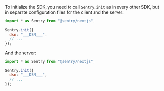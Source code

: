 To initialize the SDK, you need to call `Sentry.init` as in every other SDK, but in separate configuration files for the client and the server:

```javascript {filename:sentry.client.config.js}
import * as Sentry from "@sentry/nextjs";

Sentry.init({
  dsn: "___DSN___",
  // ...
});
```

And the server:

```javascript {filename:sentry.server.config.js}
import * as Sentry from "@sentry/nextjs";

Sentry.init({
  dsn: "___DSN___",
  // ...
});
```
